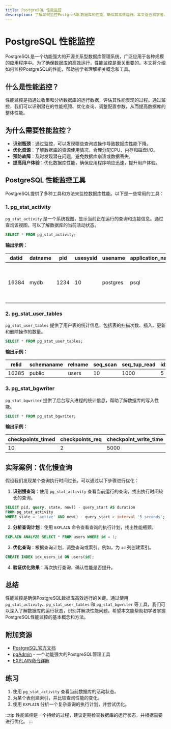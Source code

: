 ```yaml
---
title: PostgreSQL 性能监控
description: 了解如何监控PostgreSQL数据库的性能，确保其高效运行。本文适合初学者，涵盖基本概念、工具和实际案例。
---
```


# PostgreSQL 性能监控

PostgreSQL是一个功能强大的开源关系型数据库管理系统，广泛应用于各种规模的应用程序中。为了确保数据库的高效运行，性能监控是至关重要的。本文将介绍如何监控PostgreSQL的性能，帮助初学者理解相关概念和工具。

## 什么是性能监控？

性能监控是指通过收集和分析数据库的运行数据，评估其性能表现的过程。通过监控，我们可以识别潜在的性能瓶颈、优化查询、调整配置参数，从而提高数据库的整体性能。

## 为什么需要性能监控？

- **识别瓶颈**：通过监控，可以发现哪些查询或操作导致数据库性能下降。
- **优化资源**：了解数据库的资源使用情况，合理分配CPU、内存和磁盘I/O。
- **预防故障**：及时发现潜在问题，避免数据库崩溃或数据丢失。
- **提高用户体验**：优化数据库性能，确保应用程序响应迅速，提升用户体验。

## PostgreSQL 性能监控工具

PostgreSQL提供了多种工具和方法来监控数据库性能。以下是一些常用的工具：

### 1. pg_stat_activity

`pg_stat_activity` 是一个系统视图，显示当前正在运行的查询和连接信息。通过查询该视图，可以了解数据库的当前活动状态。

```sql
SELECT * FROM pg_stat_activity;
```

**输出示例：**

| datid | datname | pid  | usesysid | usename  | application_name | client_addr | client_port | backend_start         | xact_start           | query_start          | state  | wait_event_type | wait_event | query                                                                 |
|-------|---------|------|----------|----------|------------------|-------------|-------------|-----------------------|-----------------------|-----------------------|--------|-----------------|------------|-----------------------------------------------------------------------|
| 16384 | mydb    | 1234 | 10       | postgres | psql             | 192.168.1.1| 54321       | 2023-10-01 12:00:00   | 2023-10-01 12:00:05   | 2023-10-01 12:00:05   | active | ClientRead      | ClientRead | SELECT * FROM users WHERE id = 1;                                     |

### 2. pg_stat_user_tables

`pg_stat_user_tables` 提供了用户表的统计信息，包括表的扫描次数、插入、更新和删除操作的数量。

```sql
SELECT * FROM pg_stat_user_tables;
```

**输出示例：**

| relid | schemaname | relname | seq_scan | seq_tup_read | idx_scan | idx_tup_fetch | n_tup_ins | n_tup_upd | n_tup_del | n_live_tup | n_dead_tup |
|-------|------------|---------|----------|--------------|----------|---------------|-----------|-----------|-----------|------------|------------|
| 16385 | public     | users   | 10       | 1000         | 5        | 50            | 100       | 20        | 5         | 95         | 5          |

### 3. pg_stat_bgwriter

`pg_stat_bgwriter` 提供了后台写入进程的统计信息，帮助了解数据库的写入性能。

```sql
SELECT * FROM pg_stat_bgwriter;
```

**输出示例：**

| checkpoints_timed | checkpoints_req | checkpoint_write_time | checkpoint_sync_time | buffers_checkpoint | buffers_clean | maxwritten_clean | buffers_backend | buffers_backend_fsync | buffers_alloc |
|-------------------|-----------------|-----------------------|-----------------------|--------------------|---------------|------------------|-----------------|-----------------------|---------------|
| 10                | 2               | 5000                  | 1000                  | 2000               | 500           | 10               | 100             | 5                     | 1000          |

## 实际案例：优化慢查询

假设我们发现某个查询执行时间过长，可以通过以下步骤进行优化：

1. **识别慢查询**：使用 `pg_stat_activity` 查看当前运行的查询，找出执行时间较长的查询。

```sql
SELECT pid, query, state, now() - query_start AS duration
FROM pg_stat_activity
WHERE state = 'active' AND now() - query_start > interval '5 seconds';
```

2. **分析查询计划**：使用 `EXPLAIN` 命令查看查询的执行计划，找出性能瓶颈。

```sql
EXPLAIN ANALYZE SELECT * FROM users WHERE id = 1;
```

3. **优化查询**：根据查询计划，调整查询或索引。例如，为 `id` 列创建索引。

```sql
CREATE INDEX idx_users_id ON users(id);
```

4. **验证优化效果**：再次执行查询，确认性能是否提升。

## 总结

性能监控是确保PostgreSQL数据库高效运行的关键。通过使用 `pg_stat_activity`、`pg_stat_user_tables` 和 `pg_stat_bgwriter` 等工具，我们可以深入了解数据库的运行状态，识别并解决性能问题。希望本文能帮助初学者掌握PostgreSQL性能监控的基本概念和方法。

## 附加资源

- [PostgreSQL官方文档](https://www.postgresql.org/docs/)
- [pgAdmin](https://www.pgadmin.org/) - 一个功能强大的PostgreSQL管理工具
- [EXPLAIN命令详解](https://www.postgresql.org/docs/current/sql-explain.html)

## 练习

1. 使用 `pg_stat_activity` 查看当前数据库的活动状态。
2. 为某个表创建索引，并比较查询性能的变化。
3. 使用 `EXPLAIN` 分析一个复杂查询的执行计划，并尝试优化。

:::tip
性能监控是一个持续的过程，建议定期检查数据库的运行状态，并根据需要进行优化。
:::